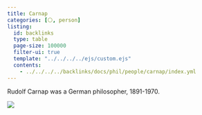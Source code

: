 ```yaml
---
title: Carnap
categories: [⚪, person]
listing:
  id: backlinks
  type: table
  page-size: 100000
  filter-ui: true
  template: "../../../../ejs/custom.ejs"
  contents:
    - ../../../../backlinks/docs/phil/people/carnap/index.yml
---
```


Rudolf Carnap was a German philosopher, 1891-1970.

![](/images/headshots/carnap.jpeg)
